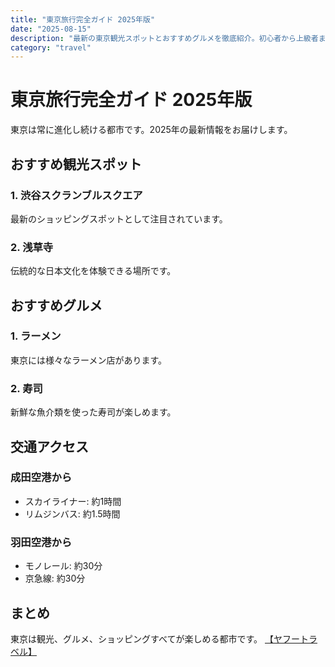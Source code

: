 ```yaml
---
title: "東京旅行完全ガイド 2025年版"
date: "2025-08-15"
description: "最新の東京観光スポットとおすすめグルメを徹底紹介。初心者から上級者まで楽しめる東京旅行の完全ガイド。"
category: "travel"
---
```


# 東京旅行完全ガイド 2025年版

東京は常に進化し続ける都市です。2025年の最新情報をお届けします。

## おすすめ観光スポット

### 1. 渋谷スクランブルスクエア
最新のショッピングスポットとして注目されています。

### 2. 浅草寺
伝統的な日本文化を体験できる場所です。

## おすすめグルメ

### 1. ラーメン
東京には様々なラーメン店があります。

### 2. 寿司
新鮮な魚介類を使った寿司が楽しめます。

## 交通アクセス

### 成田空港から
- スカイライナー: 約1時間
- リムジンバス: 約1.5時間

### 羽田空港から
- モノレール: 約30分
- 京急線: 約30分

## まとめ

東京は観光、グルメ、ショッピングすべてが楽しめる都市です。 
<a href="https://px.a8.net/svt/ejp?a8mat=45DQIS+30YCHE+4ZCO+60WN6" rel="nofollow">【ヤフートラベル】</a>
<img border="0" width="1" height="1" src="https://www15.a8.net/0.gif?a8mat=45DQIS+30YCHE+4ZCO+60WN6" alt="" />